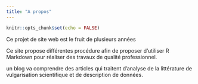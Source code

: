 ```yaml
---
title: "A propos"
---
```


```r
knitr::opts_chunk$set(echo = FALSE)
```

Ce projet de site web est le fruit de plusieurs années 


Ce site propose différentes procédure afin de proposer d'utiliser R Markdown pour réaliser des travaux de qualité professionnel. 

un blog va comprendre des articles qui traitent d’analyse de la littérature de vulgarisation scientifique et de description de données.

